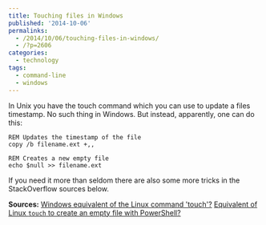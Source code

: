 ```yaml
---
title: Touching files in Windows
published: '2014-10-06'
permalinks:
  - /2014/10/06/touching-files-in-windows/
  - /?p=2606
categories:
  - technology
tags:
  - command-line
  - windows
---
```


In Unix you have the touch command which you can use to update a files timestamp. No such thing in Windows. But instead, apparently, one can do this:

```dos
REM Updates the timestamp of the file
copy /b filename.ext +,,

REM Creates a new empty file
echo $null >> filename.ext
```

If you need it more than seldom there are also some more tricks in the StackOverflow sources below.

**Sources:** [Windows equivalent of the Linux command 'touch'?](http://superuser.com/a/764721/62) [Equivalent of Linux `touch` to create an empty file with PowerShell?](http://superuser.com/q/502374/62)
